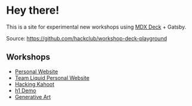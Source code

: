 
<Container variant="copy" as={BaseStyles} py={4} fontSize={3}>

# Hey there!

This is a site for experimental new workshops using [MDX Deck](https://github.com/jxnblk/mdx-deck) + Gatsby.

Source: <https://github.com/hackclub/workshop-deck-playground>

## Workshops

- [Personal Website](/personal-website)
- [Team Liquid Personal Website](/team-liquid-workshop)
- [Hacking Kahoot](/kahoot)
- [h1 Demo](/h1-demo)
- [Generative Art](/generative-art)

</Container>
